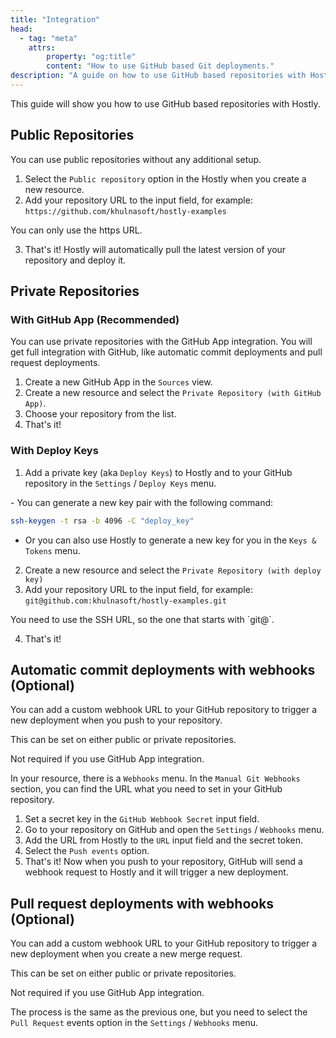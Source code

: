 ```yaml
---
title: "Integration"
head:
  - tag: "meta"
    attrs:
        property: "og:title"
        content: "How to use GitHub based Git deployments."
description: "A guide on how to use GitHub based repositories with Hostly."
---
```




This guide will show you how to use GitHub based repositories with Hostly.

## Public Repositories

You can use public repositories without any additional setup.

1. Select the `Public repository` option in the Hostly when you create a new resource.
2. Add your repository URL to the input field, for example: `https://github.com/khulnasoft/hostly-examples`

<Aside type="caution">You can only use the https URL.</Aside>

3. That's it! Hostly will automatically pull the latest version of your repository and deploy it.

## Private Repositories

### With GitHub App (Recommended)

You can use private repositories with the GitHub App integration. You will get full integration with GitHub, like automatic commit deployments and pull request deployments.

1. Create a new GitHub App in the `Sources` view.
2. Create a new resource and select the `Private Repository (with GitHub App)`.
3. Choose your repository from the list.
4. That's it!

### With Deploy Keys

1. Add a private key (aka `Deploy Keys`) to Hostly and to your GitHub repository in the `Settings` / `Deploy Keys` menu.

<Aside type="caution">
  - You can generate a new key pair with the following command: 
  
  ```bash
  ssh-keygen -t rsa -b 4096 -C "deploy_key" 
  ```

  - Or you can also use Hostly to generate a new key for you in the `Keys & Tokens` menu.
</Aside>

2. Create a new resource and select the `Private Repository (with deploy key)`
3. Add your repository URL to the input field, for example: `git@github.com:khulnasoft/hostly-examples.git`

<Aside type="caution">You need to use the SSH URL, so the one that starts with `git@`.</Aside>

4. That's it!

## Automatic commit deployments with webhooks (Optional)

You can add a custom webhook URL to your GitHub repository to trigger a new deployment when you push to your repository.

<Aside type="caution">
This can be set on either public or private repositories.

Not required if you use GitHub App integration.

</Aside>

In your resource, there is a `Webhooks` menu. In the `Manual Git Webhooks` section, you can find the URL what you need to set in your GitHub repository.

1. Set a secret key in the `GitHub Webhook Secret` input field.
2. Go to your repository on GitHub and open the `Settings` / `Webhooks` menu.
3. Add the URL from Hostly to the `URL` input field and the secret token.
4. Select the `Push events` option.
5. That's it! Now when you push to your repository, GitHub will send a webhook request to Hostly and it will trigger a new deployment.

## Pull request deployments with webhooks (Optional)

You can add a custom webhook URL to your GitHub repository to trigger a new deployment when you create a new merge request.

<Aside type="caution">
This can be set on either public or private repositories.

Not required if you use GitHub App integration.

</Aside>

The process is the same as the previous one, but you need to select the `Pull Request` events option in the `Settings` / `Webhooks` menu.
